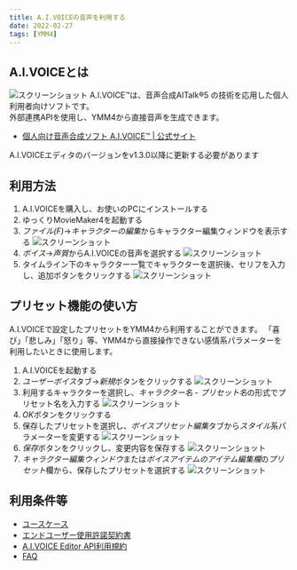 ```yaml
---
title: A.I.VOICEの音声を利用する
date: 2022-02-27
tags: [YMM4]
---
```

## A.I.VOICEとは
![スクリーンショット](AIVOICE_5837.png)
A.I.VOICE™は、音声合成AITalk®5 の技術を応用した個人利用者向けソフトです。  
外部連携APIを使用し、YMM4から直接音声を生成できます。  
- [個人向け音声合成ソフト A.I.VOICE™ | 公式サイト](https://aivoice.jp/)

<Info>
A.I.VOICEエディタのバージョンをv1.3.0以降に更新する必要があります
</Info>

<Flex>
<AmazonCard item="B093WNVYLL"/>
<AmazonCard item="B09MZ7JQHT"/>
<AmazonCard item="B09HKF33KJ"/>
<AmazonCard item="B09MZ6HLLJ"/>

<AmazonCard item="B09FXYJ21F"/>
<AmazonCard item="B099NMFSXP"/>
<AmazonCard item="B099NLWYWP"/>
<AmazonCard item="B099NCGNWH"/>

<AmazonCard item="B093WNB2KD"/>
<AmazonCard item="B09PYZ38TM"/>
</Flex>

## 利用方法
1. A.I.VOICEを購入し、お使いのPCにインストールする
1. ゆっくりMovieMaker4を起動する
1. *ファイル(F)*→*キャラクターの編集*からキャラクター編集ウィンドウを表示する
![スクリーンショット](AIVOICE_0402.png)
1. *ボイス*→*声質*からA.I.VOICEの音声を選択する
![スクリーンショット](AIVOICE_2213.png)
1. タイムライン下のキャラクター一覧でキャラクターを選択後、セリフを入力し、追加ボタンをクリックする
![スクリーンショット](AIVOICE_1053.png)

## プリセット機能の使い方
A.I.VOICEで設定したプリセットをYMM4から利用することができます。
「喜び」「悲しみ」「怒り」等、YMM4から直接操作できない感情系パラメーターを利用したいときに使用します。

1. A.I.VOICEを起動する
1. *ユーザーボイス*タブ→*新規*ボタンをクリックする
![スクリーンショット](AIVOICE_3305.png)
1. 利用するキャラクターを選択し、*キャラクター名 - プリセット名*の形式でプリセット名を入力する
![スクリーンショット](AIVOICE_3510.png)
1. *OK*ボタンをクリックする
1. 保存したプリセットを選択し、*ボイスプリセット編集*タブから*スタイル*系パラメーターを変更する
![スクリーンショット](AIVOICE_3725.png)
1. *保存*ボタンをクリックし、変更内容を保存する
![スクリーンショット](AIVOICE_3937.png)
1. *キャラクター編集ウィンドウ*または*ボイスアイテムのアイテム編集欄*の*プリセット*欄から、保存したプリセットを選択する
![スクリーンショット](AIVOICE_4126.png)
## 利用条件等
- [ユースケース](https://aivoice.jp/usecase/)
- [エンドユーザー使用許諾契約書](https://aivoice.jp/usecase/#:~:text=A.I.VOICE%E3%82%A8%E3%83%B3%E3%83%89%E3%83%A6%E3%83%BC%E3%82%B6%E3%83%BC%E4%BD%BF%E7%94%A8%E8%A8%B1%E8%AB%BE%E5%A5%91%E7%B4%84%E6%9B%B8)
- [A.I.VOICE Editor API利用規約](https://aivoice.jp/manual/editor/api.html#termsandconditions)
- [FAQ](https://aivoice.jp/faq/)
